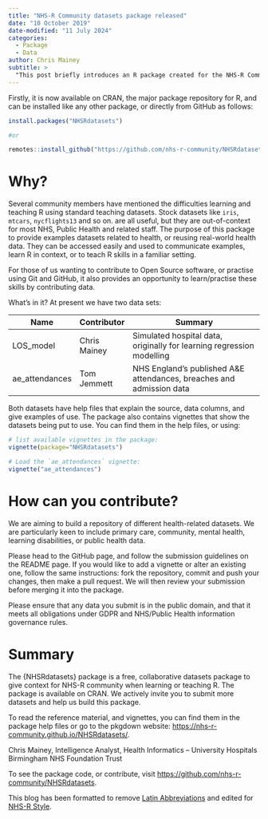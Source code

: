 ```yaml
---
title: "NHS-R Community datasets package released"
date: "10 October 2019"
date-modified: "11 July 2024"
categories:
  - Package
  - Data
author: Chris Mainey
subtitle: >
  "This post briefly introduces an R package created for the NHS-R Community to help us learn and teach R."
---
```


Firstly, it is now available on CRAN, the major package repository for R, and can be installed like any other package, or directly from GitHub as follows:

```r
install.packages("NHSRdatasets")

#or

remotes::install_github("https://github.com/nhs-r-community/NHSRdatasets")
```

# Why?

Several community members have mentioned the difficulties learning and teaching R using standard teaching datasets. Stock datasets like `iris`, `mtcars`, `nycflights13` and so on. are all useful, but they are out-of-context for most NHS, Public Health and related staff. The purpose of this package to provide examples datasets related to health, or reusing real-world health data. They can be accessed easily and used to communicate examples, learn R in context, or to teach R skills in a familiar setting.

For those of us wanting to contribute to Open Source software, or practise using Git and GitHub, it also provides an opportunity to learn/practise these skills by contributing data.

What’s in it? At present we have two data sets:

| Name           | Contributor  | Summary                                                               |
|----------------|--------------|-----------------------------------------------------------------------|
| LOS_model      | Chris Mainey | Simulated hospital data, originally for learning regression modelling |
| ae_attendances | Tom Jemmett  | NHS England’s published A&E attendances, breaches and admission data  |


Both datasets have help files that explain the source, data columns, and give examples of use. The package also contains vignettes that show the datasets being put to use. You can find them in the help files, or using:


```r
# list available vignettes in the package:
vignette(package="NHSRdatasets")

# Load the `ae_attendances` vignette:
vignette("ae_attendances")

```

# How can you contribute?

We are aiming to build a repository of different health-related datasets. We are particularly keen to include primary care, community, mental health, learning disabilities, or public health data.

Please head to the GitHub page, and follow the submission guidelines on the README page. If you would like to add a vignette or alter an existing one, follow the same instructions: fork the repository, commit and push your changes, then make a pull request. We will then review your submission before merging it into the package.

Please ensure that any data you submit is in the public domain, and that it meets all obligations under GDPR and NHS/Public Health information governance rules.

# Summary

The {NHSRdatasets} package is a free, collaborative datasets package to give context for NHS-R community when learning or teaching R. The package is available on CRAN. We actively invite you to submit more datasets and help us build this package.

To read the reference material, and vignettes, you can find them in the package help files or go to the pkgdown website: <https://nhs-r-community.github.io/NHSRdatasets/>.

Chris Mainey, Intelligence Analyst, Health Informatics – University Hospitals Birmingham NHS Foundation Trust

To see the package code, or contribute, visit <https://github.com/nhs-r-community/NHSRdatasets>.



This blog has been formatted to remove [Latin Abbreviations](https://nhsrway.nhsrcommunity.com/style-guides.html#avoid-latin-abbreviation) and edited for [NHS-R Style](https://nhsrway.nhsrcommunity.com/style-guides.html#referencing-r-packages-and-functions-in-text).
